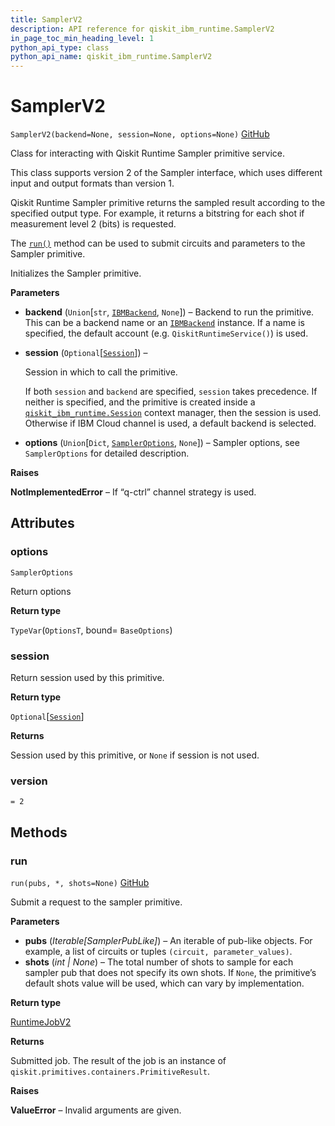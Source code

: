 ```yaml
---
title: SamplerV2
description: API reference for qiskit_ibm_runtime.SamplerV2
in_page_toc_min_heading_level: 1
python_api_type: class
python_api_name: qiskit_ibm_runtime.SamplerV2
---
```


# SamplerV2

<span id="qiskit_ibm_runtime.SamplerV2" />

`SamplerV2(backend=None, session=None, options=None)` [GitHub](https://github.com/Qiskit/qiskit-ibm-runtime/tree/stable/0.22/qiskit_ibm_runtime/sampler.py#L46-L136 "view source code")

Class for interacting with Qiskit Runtime Sampler primitive service.

This class supports version 2 of the Sampler interface, which uses different input and output formats than version 1.

Qiskit Runtime Sampler primitive returns the sampled result according to the specified output type. For example, it returns a bitstring for each shot if measurement level 2 (bits) is requested.

The [`run()`](#qiskit_ibm_runtime.SamplerV2.run "qiskit_ibm_runtime.SamplerV2.run") method can be used to submit circuits and parameters to the Sampler primitive.

Initializes the Sampler primitive.

**Parameters**

*   **backend** (`Union`\[`str`, [`IBMBackend`](qiskit_ibm_runtime.IBMBackend "qiskit_ibm_runtime.ibm_backend.IBMBackend"), `None`]) – Backend to run the primitive. This can be a backend name or an [`IBMBackend`](qiskit_ibm_runtime.IBMBackend "qiskit_ibm_runtime.IBMBackend") instance. If a name is specified, the default account (e.g. `QiskitRuntimeService()`) is used.

*   **session** (`Optional`\[[`Session`](qiskit_ibm_runtime.Session "qiskit_ibm_runtime.session.Session")]) –

    Session in which to call the primitive.

    If both `session` and `backend` are specified, `session` takes precedence. If neither is specified, and the primitive is created inside a [`qiskit_ibm_runtime.Session`](qiskit_ibm_runtime.Session "qiskit_ibm_runtime.Session") context manager, then the session is used. Otherwise if IBM Cloud channel is used, a default backend is selected.

*   **options** (`Union`\[`Dict`, [`SamplerOptions`](qiskit_ibm_runtime.options.SamplerOptions "qiskit_ibm_runtime.options.sampler_options.SamplerOptions"), `None`]) – Sampler options, see `SamplerOptions` for detailed description.

**Raises**

**NotImplementedError** – If “q-ctrl” channel strategy is used.

## Attributes

<span id="qiskit_ibm_runtime.SamplerV2.options" />

### options

`SamplerOptions`

Return options

**Return type**

`TypeVar`(`OptionsT`, bound= `BaseOptions`)

<span id="qiskit_ibm_runtime.SamplerV2.session" />

### session

Return session used by this primitive.

**Return type**

`Optional`\[[`Session`](qiskit_ibm_runtime.Session "qiskit_ibm_runtime.session.Session")]

**Returns**

Session used by this primitive, or `None` if session is not used.

<span id="qiskit_ibm_runtime.SamplerV2.version" />

### version

`= 2`

## Methods

### run

<span id="qiskit_ibm_runtime.SamplerV2.run" />

`run(pubs, *, shots=None)` [GitHub](https://github.com/Qiskit/qiskit-ibm-runtime/tree/stable/0.22/qiskit_ibm_runtime/sampler.py#L96-L123 "view source code")

Submit a request to the sampler primitive.

**Parameters**

*   **pubs** (*Iterable\[SamplerPubLike]*) – An iterable of pub-like objects. For example, a list of circuits or tuples `(circuit, parameter_values)`.
*   **shots** (*int | None*) – The total number of shots to sample for each sampler pub that does not specify its own shots. If `None`, the primitive’s default shots value will be used, which can vary by implementation.

**Return type**

[RuntimeJobV2](qiskit_ibm_runtime.RuntimeJobV2 "qiskit_ibm_runtime.RuntimeJobV2")

**Returns**

Submitted job. The result of the job is an instance of `qiskit.primitives.containers.PrimitiveResult`.

**Raises**

**ValueError** – Invalid arguments are given.


